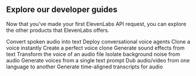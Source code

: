 ## Explore our developer guides

Now that you've made your first ElevenLabs API request, you can explore the other products that ElevenLabs offers.

<CardGroup cols={2}>
  <Card
    title="Speech to Text"
    icon="duotone pen-clip"
    href="/docs/developer-guides/cookbooks/speech-to-text/quickstart"
  >
    Convert spoken audio into text
  </Card>
  <Card
    title="Conversational AI"
    icon="duotone comments"
    href="/docs/developer-guides/cookbooks/conversational-ai/expo-react-native"
  >
    Deploy conversational voice agents
  </Card>
  <Card title="Instant voice cloning" icon="duotone clone" href="/docs/developer-guides/cookbooks/voices/instant-voice-cloning">
    Clone a voice instantly
  </Card>
  <Card title="Professional voice cloning" icon="duotone clone" href="/docs/developer-guides/cookbooks/voices/professional-voice-cloning">
    Create a perfect voice clone
  </Card>
  <Card title="Sound effects" icon="duotone explosion" href="/docs/developer-guides/cookbooks/sound-effects">
    Generate sound effects from text
  </Card>
  <Card title="Voice Changer" icon="duotone message-pen" href="/docs/developer-guides/cookbooks/voice-changer">
    Transform the voice of an audio file
  </Card>
  <Card title="Voice Isolator" icon="duotone ear" href="/docs/developer-guides/cookbooks/voice-isolator">
    Isolate background noise from audio
  </Card>
  <Card title="Voice Design" icon="duotone paint-brush" href="/docs/developer-guides/cookbooks/voices/voice-design">
    Generate voices from a single text prompt
  </Card>
  <Card title="Dubbing" icon="duotone language" href="/docs/developer-guides/cookbooks/dubbing">
    Dub audio/video from one language to another
  </Card>
  <Card
    title="Forced Alignment"
    icon="duotone objects-align-left"
    href="/docs/developer-guides/cookbooks/forced-alignment"
  >
    Generate time-aligned transcripts for audio
  </Card>
</CardGroup>

